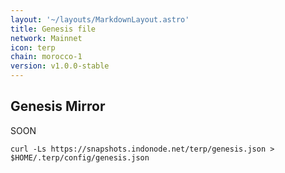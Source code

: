 ```yaml
---
layout: '~/layouts/MarkdownLayout.astro'
title: Genesis file
network: Mainnet
icon: terp
chain: morocco-1
version: v1.0.0-stable
---
```

## Genesis Mirror

SOON
```
curl -Ls https://snapshots.indonode.net/terp/genesis.json > $HOME/.terp/config/genesis.json
```